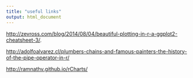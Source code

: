 ```yaml
---
title: "useful links"
output: html_document
---
```


<http://zevross.com/blog/2014/08/04/beautiful-plotting-in-r-a-ggplot2-cheatsheet-3/>.

<http://adolfoalvarez.cl/plumbers-chains-and-famous-painters-the-history-of-the-pipe-operator-in-r/>

<http://ramnathv.github.io/rCharts/>


